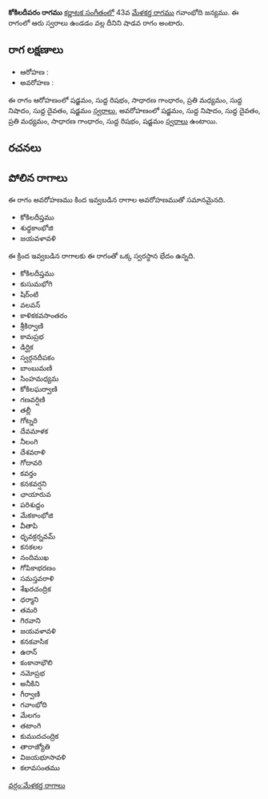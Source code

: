{{Infobox ragam
	| name          	= కోకిలదీపరం
	| synonym	    	= 
	| mela          	= 
	| chakra        	= 
	| janaka        	= 
	| type          	= శాడవ
	| arohanam      	= {{svaraC|S|R1|G2|M2|N1|D1|S'}} 
	| avarohanam    	= {{svaraC|S'|N1|D1|M2|G2|R1|S}}
	| jeeva         	=
	| chhaya        	=
	| nyasa         	=
	| vishesha      	= 
	| equivalent  		= 
}}
{{కర్ణాటక సంగీత రాగాలు}}
'''కోకిలదీపరం రాగము''' [[కర్ణాటక సంగీతం]]లో 43వ [[మేళకర్త రాగము]] గవాంభోది జన్యము.  ఈ రాగంలో ఆరు స్వరాలు ఉండడం వల్ల దీనిని షాడవ రాగం అంటారు.


==రాగ లక్షణాలు==


* ఆరోహణ : {{svaraC|S|R1|G2|M2|N1|D1|S'}} 
* అవరోహణ : {{svaraC|S'|N1|D1|M2|G2|R1|S}}

ఈ రాగం ఆరోహణంలో షడ్జమం, సుద్ద రిషభం, సాధారణ గాంధారం, ప్రతి మధ్యమం, సుద్ద నిషాదం, సుద్ద దైవతం, షడ్జమం [[స్వరాలు]], అవరోహణంలో షడ్జమం, సుద్ద నిషాదం, సుద్ద దైవతం, ప్రతి మధ్యమం, సాధారణ గాంధారం, సుద్ద రిషభం, షడ్జమం [[స్వరాలు]] ఉంటాయి.

==రచనలు==



==పోలిన రాగాలు==
ఈ రాగం అవరోహణము కింద ఇవ్వబడిన రాగాల అవరోహణముతో సమానమైనది.
* కోకిలదీప్తము
* శుధ్ధకాంభోజి
* జయవళావళి

ఈ క్రింద ఇవ్వబడిన రాగాలకు ఈ రాగంతో ఒక్క స్వరస్థాన భేదం ఉన్నది.
* కోకిలదీప్తము
* కుసుమభోగి
* షిర్ంటి
* వలవన్
* కాళికకవసాంతరం
* శ్రీకిర్వాణి
* కామప్రభ
* డిర్ఘిక
* స్వర్గనదీపకం
* బాంబుమణి
* సింహమధ్యమ
* కోకిలఘర్వాణి
* గణవర్షిణి
* తల్లీ
* గోట్నరి
* దేవమాళక
* నీలంగి
* దేశవరాళి
* గోదావరి
* కవర్తం
* కనకవర్షని
* ఛాయారువ
* పరిశుద్దం
* మేకకాంభోజి
* వీతాపి
* ధృవక్రర్నవమ్
* కనకలల
* నందిముఖ
* గోపికాభరణం
* సమస్తవరాళి
* శేఖరచంద్రిక
* ధర్మాని
* తమరి
* గిరవాని
* జయవళావళి
* కనకవాసిక
* ఉరాన్
* కంకానాభౌలి
* నమోప్రభ
* అనీకిని
* గీర్వాణి
* గవాంభోది
* మేలగం
* తటాంగి
* కుముదచంద్రిక
* తారాజ్యోతి
* విజయభూసావళి
* కలావసంతము



[[వర్గం:మేళకర్త రాగాలు]]